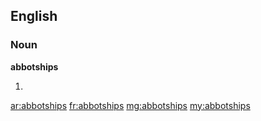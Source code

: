 ==English==

===Noun===
'''abbotships'''

# {{plural of|[[abbotship]]}}

[[ar:abbotships]]
[[fr:abbotships]]
[[mg:abbotships]]
[[my:abbotships]]
